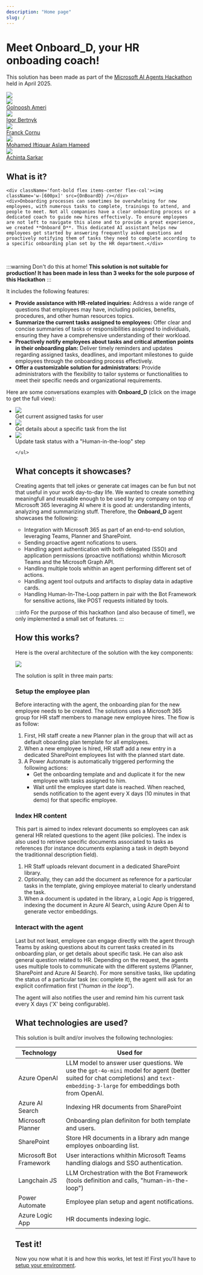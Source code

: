 ```yaml
---
description: "Home page"
slug: /
---
```




# Meet Onboard_D, your HR onboading coach! 

This solution has been made as part of the [Microsoft AI Agents Hackathon](https://microsoft.github.io/AI_Agents_Hackathon/) held in April 2025.

<div className='flex space-x-4 justify-center items-center'>
    <div><img src={MsBanner} /></div>
</div>

<div className='flex space-x-4 justify-center items-center'>
    <a href="https://www.linkedin.com/in/golnoosh-ameri/" target="_blank" className="hover:no-underline">
        <div className="text-homeLink p-4 flex flex-col justify-center text-center">
            <div><img className="rounded-full w-24" src={Golnoosh}/></div>
            <div className="font-bold">Golnoosh Ameri</div>
        </div>
    </a>
    <a href="https://www.linkedin.com/in/igorbertnyk/" target="_blank" className="hover:no-underline">
    <div className="text-homeLink p-4 flex flex-col justify-center text-center">
        <div><img className="rounded-full w-24" src={Igor}/></div>
        <div className="font-bold">Igor Bertnyk</div>
    </div>
    </a>
    <a href="https://www.linkedin.com/in/franckcornu/" target="_blank" className="hover:no-underline">
    <div className="text-homeLink p-4 flex flex-col justify-center text-center">
        <div><img className="rounded-full w-24" src={Franck}/></div>
        <div className="font-bold">Franck Cornu</div>
    </div>
    </a>
    <a href="#" target="_blank" className="hover:no-underline">
    <div className="text-homeLink p-4 flex flex-col justify-center text-center">
        <div><img className="rounded-full w-24" src={Aslam}/></div>
        <div className="font-bold">Mohamed Iftiquar Aslam Hameed</div>
    </div>
    </a>
    <a href="https://www.linkedin.com/in/achinta-sarkar-1036361b/" target="_blank" className="hover:no-underline">
    <div className="text-homeLink p-4 flex flex-col justify-center text-center">
        <div><img className="rounded-full w-24" src={Achinta}/></div>
        <div className="font-bold">Achinta Sarkar</div>
    </div>
    </a>
</div>

## What is it?

<div className='flex space-x-4 justify-center items-center'>

    <div className='font-bold flex items-center flex-col'><img className='w-[600px]' src={OnBoardD} /></div>
    <div>Onboarding processes can sometimes be overwhelming for new employees, with numerous tasks to complete, trainings to attend, and people to meet. Not all companies have a clear onboarding process or a dedicated coach to guide new hires effectively. To ensure employees are not left to navigate this alone and to provide a great experience, we created **Onboard_D**. This dedicated AI assistant helps new employees get started by answering frequently asked questions and proactively notifying them of tasks they need to complete according to a specific onboarding plan set by the HR department.</div>
</div>

<br/>

:::warning Don't do this at home!
**This solution is not suitable for production! It has been made in less than 3 weeks for the sole purpose of this Hackathon**
:::

It includes the following features:

- **Provide assistance with HR-related inquiries:** Address a wide range of questions that employees may have, including policies, benefits, procedures, and other human resources topics.
- **Summarize the current tasks assigned to employees:** Offer clear and concise summaries of tasks or responsibilities assigned to individuals, ensuring they have a comprehensive understanding of their workload.
- **Proactively notify employees about tasks and critical attention points in their onboarding plan:** Deliver timely reminders and updates regarding assigned tasks, deadlines, and important milestones to guide employees through the onboarding process effectively.
- **Offer a customizable solution for administrators:** Provide administrators with the flexibility to tailor systems or functionalities to meet their specific needs and organizational requirements.

Here are some conversations examples with **Onboard_D** (click on the image to get the full view):


<ul class="mt-16 grid grid-cols-1 gap-6 text-center text-slate-700 md:grid-cols-3 list-none">
      <li class="rounded-xl bg-slate-500 bg-opacity-45 px-6 py-8 shadow-sm">
            <img src={ConversationExample1} />
            <div className='font-bold'>Get current assigned tasks for user</div>
      </li>
      <li class="rounded-xl bg-slate-500 bg-opacity-45 px-6 py-8 shadow-sm">
            <img src={ConversationExample2} />
            <div className='font-bold'>Get details about a specific task from the list</div>
      </li>
      <li class="rounded-xl bg-slate-500 bg-opacity-45 px-6 py-8 shadow-sm">
            <img src={ConversationExample3} />
            <div className='font-bold'>Update task status with a "Human-in-the-loop" step</div>
      </li>
      
    </ul>


## What concepts it showcases?

Creating agents that tell jokes or generate cat images can be fun but not that useful in your work day-to-day life. We wanted to create something meaningfull and reusable enough to be used by any company on top of Microsoft 365 leveraging AI where it is good at: understanding intents, analyzing amd summarizing stuff. Therefore, the **Onboard_D** agent showcases the following:

- Integration with Microsoft 365 as part of an end-to-end solution, leveraging Teams, Planner and SharePoint.
- Sending proactive agent nofications to users.
- Handling agent authentication with both delegated (SSO) and application permissions (proactive notifiations) whithin Microsoft Teams and the Microsoft Graph API.
- Handling multiple tools whithin an agent performing different set of actions.
- Handling agent tool outputs and artifacts to display data in adaptive cards.
- Handling Human-In-The-Loop pattern in pair with the Bot Framework for sensitive actions, like POST requests initiated by tools.

:::info
For the purpose of this hackathon (and also because of time!), we only implemented a small set of features. 
:::

## How this works?

Here is the overal architecture of the solution with the key components:

<div className='flex space-x-4 justify-center items-center'>
    <div><img src={Architecture}/></div>
</div>

The solution is split in three main parts:

### Setup the employee plan

Before interacting with the agent, the onboarding plan for the new employee needs to be created. The solutions uses a Microsoft 365 group for HR staff members to manage new employee hires. The flow is as follow:

1. First, HR staff create a new Planner plan in the group that will act as default oboarding plan template for all employees.
2. When a new employee is hired, HR staff add a new entry in a dedicated SharePoint employees list with the planned start date.
3. A Power Automate is automatically triggered performing the following actions:
    - Get the onboarding template and and duplicate it for the new employee with tasks assigned to him.
    - Wait until the employee start date is reached. When reached, sends notification to the agent every X days (10 minutes in that demo) for that specific employee.

### Index HR content

This part is aimed to index relevant documents so employees can ask general HR related questions to the agent (like policies). The index is also used to retrieve specific documents associated to tasks as references (for instance documents explaning a task in depth beyond the traditionnal description field).

1. HR Staff uploads relevant document in a dedicated SharePoint library.
2. Optionally, they can add the document as reference for a particular tasks in the template, giving employee material to clearly understand the task.
3. When a document is updated in the library, a Logic App is triggered, indexing the document in Azure AI Search, using Azure Open AI to generate vector embeddings.

### Interact with the agent

Last but not least, employee can engage directly with the agent through Teams by asking questions about its current tasks created in its onboarding plan, or get details about specific task.
He can also ask general question related to HR. Depending on the request, the agents uses multiple tools to communicate with the different systems (Planner, SharePoint and Azure AI Search).
For more sensitive tasks, like updating the status of a particular task (ex: complete it), the agent will ask for an explicit confirmation first (_"human in the loop"_).

The agent will also notifies the user and remind him his current task every X days ('X' being configurable).

## What technologies are used?

This solution is built and/or involves the following technologies:

| Technology | Used for |
|------------|----------|
| Azure OpenAI | LLM model to answer user questions. We use the `gpt-4o-mini` model for agent (better suited for chat completions) and `text-embedding-3-large` for embeddings both from OpenAI. |
| Azure AI Search | Indexing HR documents from SharePoint | 
| Microsoft Planner | Onboarding plan definiton for both template and users.
| SharePoint | Store HR documents in a library adn mange employes onboarding list. |
| Microsoft Bot Framework | User interactions whithin Microsoft Teams handling dialogs and SSO authentication.
| Langchain JS | LLM Orchestration with the Bot Framework (tools definition and calls, "human-in-the-loop") |
| Power Automate | Employee plan setup and agent notifications.
| Azure Logic App | HR documents indexing logic. 

## Test it!

Now you now what it is and how this works, let test it! First you'll have to [setup your environment](./setup-environment).